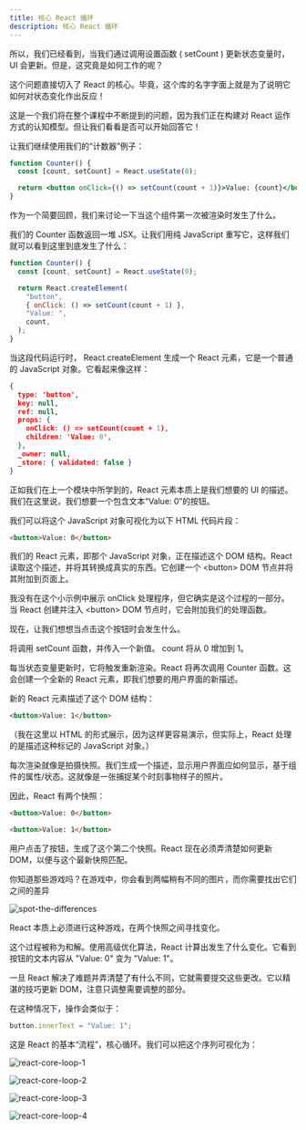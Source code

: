 ```yaml
---
title: 核心 React 循环
description: 核心 React 循环
---
```


所以，我们已经看到，当我们通过调用设置函数 ( setCount ) 更新状态变量时，UI 会更新。但是，这究竟是如何工作的呢？

这个问题直接切入了 React 的核心。毕竟，这个库的名字字面上就是为了说明它如何对状态变化作出反应！

这是一个我们将在整个课程中不断提到的问题，因为我们正在构建对 React 运作方式的认知模型。但让我们看看是否可以开始回答它！

让我们继续使用我们的“计数器”例子：

```jsx
function Counter() {
  const [count, setCount] = React.useState(0);

  return <button onClick={() => setCount(count + 1)}>Value: {count}</button>;
}
```

作为一个简要回顾，我们来讨论一下当这个组件第一次被渲染时发生了什么。

我们的 Counter 函数返回一堆 JSX。让我们用纯 JavaScript 重写它，这样我们就可以看到这里到底发生了什么：

```js
function Counter() {
  const [count, setCount] = React.useState(0);

  return React.createElement(
    "button",
    { onClick: () => setCount(count + 1) },
    "Value: ",
    count,
  );
}
```

当这段代码运行时， React.createElement 生成一个 React 元素，它是一个普通的 JavaScript 对象。它看起来像这样：

```json
{
  type: 'button',
  key: null,
  ref: null,
  props: {
    onClick: () => setCount(count + 1),
    children: 'Value: 0',
  },
  _owner: null,
  _store: { validated: false }
}
```

正如我们在上一个模块中所学到的，React 元素本质上是我们想要的 UI 的描述。我们在这里说，我们想要一个包含文本“Value: 0”的按钮。

我们可以将这个 JavaScript 对象可视化为以下 HTML 代码片段：

```html
<button>Value: 0</button>
```

我们的 React 元素，即那个 JavaScript 对象，正在描述这个 DOM 结构。React 读取这个描述，并将其转换成真实的东西。它创建一个 \<button> DOM 节点并将其附加到页面上。

我没有在这个小示例中展示 onClick 处理程序，但它确实是这个过程的一部分。当 React 创建并注入 \<button> DOM 节点时，它会附加我们的处理函数。

现在，让我们想想当点击这个按钮时会发生什么。

将调用 setCount 函数，并传入一个新值。 count 将从 0 增加到 1。

每当状态变量更新时，它将触发重新渲染。React 将再次调用 Counter 函数。这会创建一个全新的 React 元素，即我们想要的用户界面的新描述。

新的 React 元素描述了这个 DOM 结构：

```html
<button>Value: 1</button>
```

（我在这里以 HTML 的形式展示，因为这样更容易演示，但实际上，React 处理的是描述这种标记的 JavaScript 对象。）

每次渲染就像是拍摄快照。我们生成一个描述，显示用户界面应如何显示，基于组件的属性/状态。这就像是一张捕捉某个时刻事物样子的照片。

因此，React 有两个快照：

```html
<button>Value: 0</button>
```

```html
<button>Value: 1</button>
```

用户点击了按钮，生成了这个第二个快照。React 现在必须弄清楚如何更新 DOM，以便与这个最新快照匹配。

你知道那些游戏吗？在游戏中，你会看到两幅稍有不同的图片，而你需要找出它们之间的差异

![spot-the-differences](/react/spot-the-differences.png)

React 本质上必须进行这种游戏，在两个快照之间寻找变化。

这个过程被称为和解。使用高级优化算法，React 计算出发生了什么变化。它看到按钮的文本内容从 "Value: 0" 变为 "Value: 1"。

一旦 React 解决了难题并弄清楚了有什么不同，它就需要提交这些更改。它以精湛的技巧更新 DOM，注意只调整需要调整的部分。

在这种情况下，操作会类似于：

```js
button.innerText = "Value: 1";
```

这是 React 的基本“流程”，核心循环。我们可以把这个序列可视化为：

![react-core-loop-1](/react/react-core-loop-1.svg)

![react-core-loop-2](/react/react-core-loop-2.svg)

![react-core-loop-3](/react/react-core-loop-3.svg)

![react-core-loop-4](/react/react-core-loop-4.svg)
